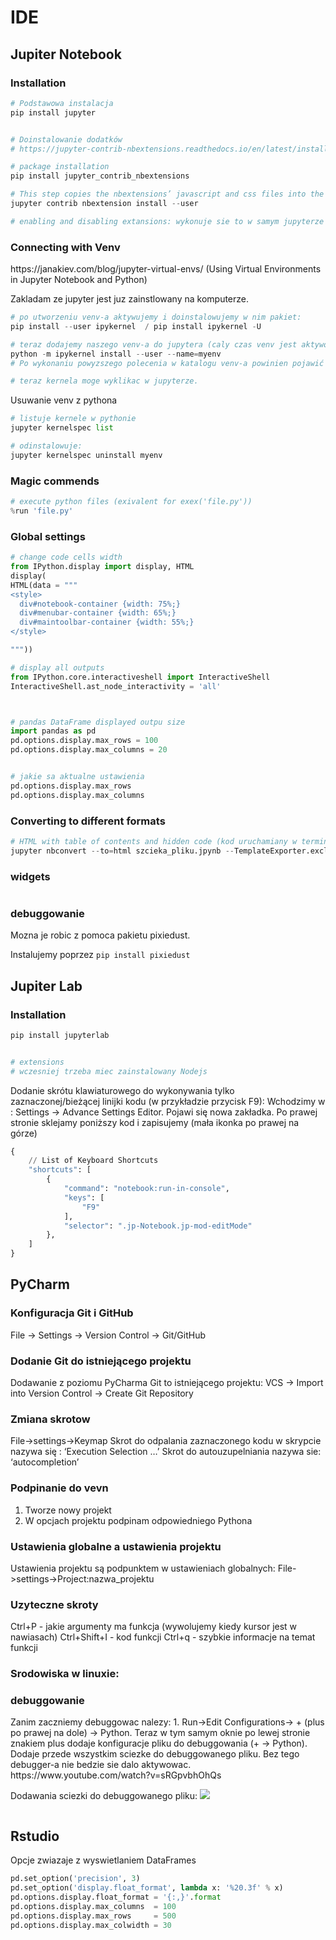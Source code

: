 # IDE


## Jupiter Notebook

### Installation

```python

# Podstawowa instalacja
pip install jupyter


# Doinstalowanie dodatków
# https://jupyter-contrib-nbextensions.readthedocs.io/en/latest/install.html

# package installation
pip install jupyter_contrib_nbextensions

# This step copies the nbextensions’ javascript and css files into the jupyter server’s search directory, and edits some jupyter config files
jupyter contrib nbextension install --user

# enabling and disabling extansions: wykonuje sie to w samym jupyterze z zakladce 'nbextensions'


```




### Connecting with Venv

https://janakiev.com/blog/jupyter-virtual-envs/  (Using Virtual Environments in Jupyter Notebook and Python)

Zakladam ze jupyter jest juz zainstlowany na komputerze.
```python

# po utworzeniu venv-a aktywujemy i doinstalowujemy w nim pakiet:
pip install --user ipykernel  / pip install ipykernel -U

# teraz dodajemy naszego venv-a do jupytera (caly czas venv jest aktywowany)
python -m ipykernel install --user --name=myenv
# Po wykonaniu powyzszego polecenia w katalogu venv-a powinien pojawić się plik kernel.json

# teraz kernela moge wyklikac w jupyterze.

```


Usuwanie venv z pythona

```python

# listuje kernele w pythonie
jupyter kernelspec list

# odinstalowuje:
jupyter kernelspec uninstall myenv

```


### Magic commends
```python

# execute python files (exivalent for exex('file.py'))
%run 'file.py'


```


### Global settings

```python


# change code cells width
from IPython.display import display, HTML
display(
HTML(data = """
<style>
  div#notebook-container {width: 75%;}
  div#menubar-container {width: 65%;}
  div#maintoolbar-container {width: 55%;}
</style>

"""))

# display all outputs
from IPython.core.interactiveshell import InteractiveShell
InteractiveShell.ast_node_interactivity = 'all'



# pandas DataFrame displayed outpu size
import pandas as pd
pd.options.display.max_rows = 100
pd.options.display.max_columns = 20


# jakie sa aktualne ustawienia
pd.options.display.max_rows
pd.options.display.max_columns

```

### Converting to different formats

```python

# HTML with table of contents and hidden code (kod uruchamiany w terminalu)
jupyter nbconvert --to=html szcieka_pliku.jpynb --TemplateExporter.exclude input=TRUE --template toc2

```

### widgets 

```python

```


### debuggowanie
Mozna je robic z pomoca pakietu pixiedust. 

Instalujemy poprzez `pip install pixiedust`





## Jupiter Lab

### Installation

```python

pip install jupyterlab


# extensions
# wczesniej trzeba miec zainstalowany Nodejs

```


Dodanie skrótu klawiaturowego do wykonywania tylko zaznaczonej/bieżącej linijki kodu (w przykładzie przycisk F9):
Wchodzimy w : Settings -> Advance Settings Editor. Pojawi się nowa zakładka. Po prawej stronie sklejamy poniższy kod i zapisujemy (mała ikonka po prawej na górze)

```python

{
    // List of Keyboard Shortcuts
    "shortcuts": [
        {
            "command": "notebook:run-in-console",
            "keys": [
                "F9"
            ],
            "selector": ".jp-Notebook.jp-mod-editMode"
        },
    ]
}


```




## PyCharm



### Konfiguracja Git i GitHub
File -> Settings -> Version Control -> Git/GitHub

### Dodanie Git do istniejącego projektu
Dodawanie z poziomu PyCharma Git to istniejącego projektu:
VCS -> Import into Version Control -> Create Git Repository

### Zmiana skrotow
File->settings->Keymap
Skrot do odpalania zaznaczonego kodu w skrypcie nazywa się : 'Execution Selection ... '
Skrot do autouzupelniania nazywa sie: 'autocompletion'

### Podpinanie do vevn
1. Tworze nowy projekt
2. W opcjach projektu podpinam odpowiedniego Pythona


### Ustawienia globalne a ustawienia projektu
Ustawienia projektu są podpunktem w ustawieniach globalnych: File->settings->Project:nazwa_projektu


### Uzyteczne skroty
Ctrl+P - jakie argumenty ma funkcja (wywolujemy kiedy kursor jest w nawiasach)
Ctrl+Shift+I - kod funkcji
Ctrl+q - szybkie informacje na temat funkcji


### Srodowiska w linuxie:



### debuggowanie
Zanim zaczniemy debuggowac nalezy:
1. Run->Edit Configurations-> + (plus po prawej na dole) -> Python. Teraz w tym samym oknie po lewej stronie znakiem plus dodaje konfiguracje pliku do debuggowania (+ -> Python). Dodaje przede wszystkim sciezke do debuggowanego pliku. Bez tego debugger-a nie bedzie sie dalo aktywowac.
https://www.youtube.com/watch?v=sRGpvbhOhQs

Dodawania sciezki do debuggowanego pliku:
![](figures/pycharm_konfiguracja_debuggera_1.png)



```python

```




## Rstudio

Opcje zwiazaje z wyswietlaniem DataFrames
```python

pd.set_option('precision', 3)
pd.set_option('display.float_format', lambda x: '%20.3f' % x)
pd.options.display.float_format = '{:,}'.format
pd.options.display.max_columns  = 100
pd.options.display.max_rows     = 500
pd.options.display.max_colwidth = 30

```


